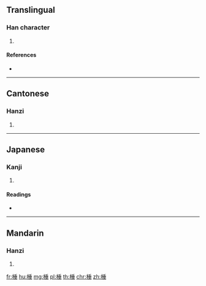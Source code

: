 ==Translingual==

===Han character===
{{Han char|rn=75|rad=木|as=08|sn=12|four=42914|canj=DHJM|ids=⿰木垂}}

# {{defn|Han|sort=木08}}

====References====
* {{Han ref|kx=0534.150|dkj=14978|dj=0922.110|hdz=21232.130|uh=68F0|ud=26864|bh=DDDE|bd=56798}}

----

==Cantonese==

===Hanzi===
{{yue-hanzi|jyut=[[ceoi4]]|y=cheui4}}

# {{defn|lang=yue|sort=木08}}

----

==Japanese==

===Kanji===
{{ja-kanji|grade=|rs=木08}}

# {{defn|lang=ja|sort=木08}}

====Readings====
* {{ja-readings|on=[[そい]] (soi), [[た]] (ta)|kun=[[しえ]] (shie)}}

----

==Mandarin==

===Hanzi===
{{cmn-hanzi|pin=[[chuí]] ([[chui2]]), [[duǒ]] ([[duo3]])|wg=ch'ui<sup>2</sup>, to<sup>3</sup>}}

# {{defn|lang=cmn|sort=木08}}

[[fr:棰]]
[[hu:棰]]
[[mg:棰]]
[[pl:棰]]
[[th:棰]]
[[chr:棰]]
[[zh:棰]]